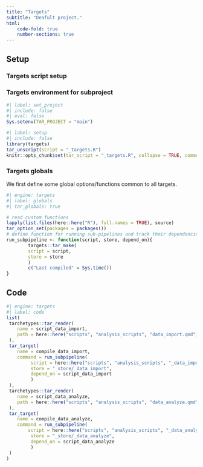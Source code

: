```yaml
---
title: "Targets"
subtitle: "Deafult project."
html:
    code-fold: true
    number-sections: true
---
```



## Setup

### Targets script setup

### Targets environment for subproject

```r
#| label: set_project
#| include: false
#| eval: false
Sys.setenv(TAR_PROJECT = "main")
```

```r
#| label: setup
#| include: false
library(targets)
tar_unscript(script = "_targets.R")
knitr::opts_chunk$set(tar_script = "_targets.R", collapse = TRUE, comment = "#>")
```


### Targets globals

We first define some global options/functions common to all targets.

```r
#| engine: targets
#| label: globals
#| tar_globals: true

# read custom functions
lapply(list.files(here::here("R"), full.names = TRUE), source)
tar_option_set(packages = packages())
# define function for running sub-pipelines and track their dependencies
run_subpipeline <- function(script, store, depend_on){
        targets::tar_make(
        script = script,
        store = store
        )
        c("Last compiled" = Sys.time())
}
```

## Code

```r
#| engine: targets
#| label: code
list(
 tarchetypes::tar_render(
    name = script_data_import,
    path = here::here("scripts", "analysis_scripts", "data_import.qmd"),
 ),
 tar_target(
    name = compile_data_import,
    command = run_subpipeline(
         script = here::here("scripts", "analysis_scripts", "_data_import.R"), 
         store = "_store/_data_import", 
         depend_on = script_data_import
         )
 ),
 tarchetypes::tar_render(
    name = script_data_analyze,
    path = here::here("scripts", "analysis_scripts", "data_analyze.qmd"),
 ),
 tar_target(
    name = compile_data_analyze,
    command = run_subpipeline(
        script = here::here("scripts", "analysis_scripts", "_data_analyze.R"), 
         store = "_store/_data_analyze", 
         depend_on = script_data_analyze
         )
 )
)
```
